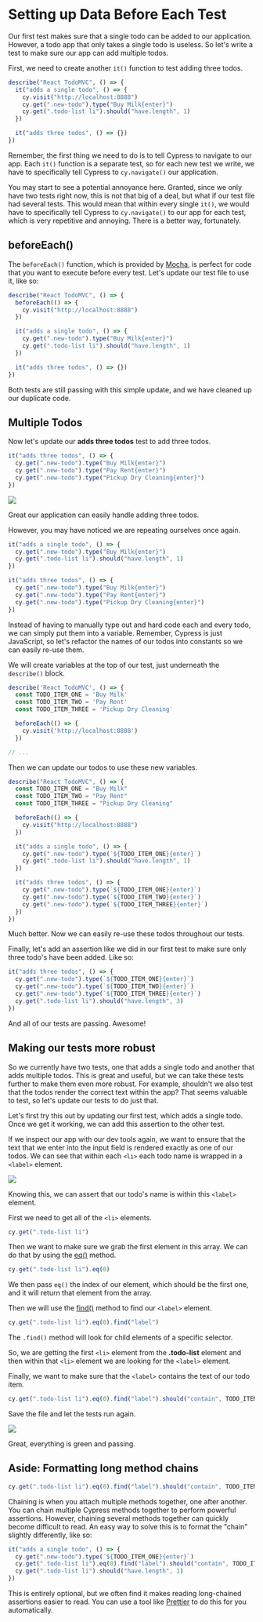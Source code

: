 # Setting up Data Before Each Test

Our first test makes sure that a single todo can be added to our application. However, a todo app that only takes a single todo is useless. So let's write a test to make sure our app can add multiple todos.

First, we need to create another `it()` function to test adding three todos.

```js
describe("React TodoMVC", () => {
  it("adds a single todo", () => {
    cy.visit("http://localhost:8888")
    cy.get(".new-todo").type("Buy Milk{enter}")
    cy.get(".todo-list li").should("have.length", 1)
  })

  it("adds three todos", () => {})
})
```

Remember, the first thing we need to do is to tell Cypress to navigate to our app. Each `it()` function is a separate test, so for each new test we write, we have to specifically tell Cypress to `cy.navigate()` our application.

You may start to see a potential annoyance here. Granted, since we only have two tests right now, this is not that big of a deal, but what if our test file had several tests. This would mean that within every single `it()`, we would have to specifically tell Cypress to `cy.navigate()` to our app for each test, which is very repetitive and annoying. There is a better way, fortunately.

## beforeEach()

The `beforeEach()` function, which is provided by [Mocha](https://mochajs.org/), is perfect for code that you want to execute before every test. Let's update our test file to use it, like so:

```js
describe("React TodoMVC", () => {
  beforeEach(() => {
    cy.visit("http://localhost:8888")
  })

  it("adds a single todo", () => {
    cy.get(".new-todo").type("Buy Milk{enter}")
    cy.get(".todo-list li").should("have.length", 1)
  })

  it("adds three todos", () => {})
})
```

Both tests are still passing with this simple update, and we have cleaned up our duplicate code.

## Multiple Todos

Now let's update our **adds three todos** test to add three todos.

```js
it("adds three todos", () => {
  cy.get(".new-todo").type("Buy Milk{enter}")
  cy.get(".new-todo").type("Pay Rent{enter}")
  cy.get(".new-todo").type("Pickup Dry Cleaning{enter}")
})
```

![](/images/testing-your-first-application/setting-up-data-before-each-test/Screen_Shot_2021-06-25_at_11.19.56_AM.png)

Great our application can easily handle adding three todos.

However, you may have noticed we are repeating ourselves once again.

```js
it("adds a single todo", () => {
  cy.get(".new-todo").type("Buy Milk{enter}")
  cy.get(".todo-list li").should("have.length", 1)
})

it("adds three todos", () => {
  cy.get(".new-todo").type("Buy Milk{enter}")
  cy.get(".new-todo").type("Pay Rent{enter}")
  cy.get(".new-todo").type("Pickup Dry Cleaning{enter}")
})
```

Instead of having to manually type out and hard code each and every todo, we can simply put them into a variable. Remember, Cypress is just JavaScript, so let's refactor the names of our todos into constants so we can easily re-use them.

We will create variables at the top of our test, just underneath the `describe()` block.

```js
describe('React TodoMVC', () => {
  const TODO_ITEM_ONE = 'Buy Milk'
  const TODO_ITEM_TWO = 'Pay Rent'
  const TODO_ITEM_THREE = 'Pickup Dry Cleaning'

  beforeEach(() => {
    cy.visit('http://localhost:8888')
  })

// ...
```

Then we can update our todos to use these new variables.

```js
describe("React TodoMVC", () => {
  const TODO_ITEM_ONE = "Buy Milk"
  const TODO_ITEM_TWO = "Pay Rent"
  const TODO_ITEM_THREE = "Pickup Dry Cleaning"

  beforeEach(() => {
    cy.visit("http://localhost:8888")
  })

  it("adds a single todo", () => {
    cy.get(".new-todo").type(`${TODO_ITEM_ONE}{enter}`)
    cy.get(".todo-list li").should("have.length", 1)
  })

  it("adds three todos", () => {
    cy.get(".new-todo").type(`${TODO_ITEM_ONE}{enter}`)
    cy.get(".new-todo").type(`${TODO_ITEM_TWO}{enter}`)
    cy.get(".new-todo").type(`${TODO_ITEM_THREE}{enter}`)
  })
})
```

Much better. Now we can easily re-use these todos throughout our tests.

Finally, let's add an assertion like we did in our first test to make sure only three todo's have been added. Like so:

```js
it("adds three todos", () => {
  cy.get(".new-todo").type(`${TODO_ITEM_ONE}{enter}`)
  cy.get(".new-todo").type(`${TODO_ITEM_TWO}{enter}`)
  cy.get(".new-todo").type(`${TODO_ITEM_THREE}{enter}`)
  cy.get(".todo-list li").should("have.length", 3)
})
```

And all of our tests are passing. Awesome!

## Making our tests more robust

So we currently have two tests, one that adds a single todo and another that adds multiple todos. This is great and useful, but we can take these tests further to make them even more robust. For example, shouldn't we also test that the todos render the correct text within the app? That seems valuable to test, so let's update our tests to do just that.

Let's first try this out by updating our first test, which adds a single todo. Once we get it working, we can add this assertion to the other test.

If we inspect our app with our dev tools again, we want to ensure that the text that we enter into the input field is rendered exactly as one of our todos. We can see that within each `<li>` each todo name is wrapped in a `<label>` element.

![](/images/testing-your-first-application/setting-up-data-before-each-test/Screen_Shot_2021-06-25_at_11.32.00_AM.png)

Knowing this, we can assert that our todo's name is within this `<label>` element.

First we need to get all of the `<li>` elements.

```js
cy.get(".todo-list li")
```

Then we want to make sure we grab the first element in this array. We can do that by using the [eq()](https://docs.cypress.io/api/commands/eq) method.

```js
cy.get(".todo-list li").eq(0)
```

We then pass `eq()` the index of our element, which should be the first one, and it will return that element from the array.

Then we will use the [find()](https://docs.cypress.io/api/commands/find) method to find our `<label>` element.

```js
cy.get(".todo-list li").eq(0).find("label")
```

The `.find()` method will look for child elements of a specific selector.

So, we are getting the first `<li>` element from the **.todo-list** element and then within that `<li>` element we are looking for the `<label>` element.

Finally, we want to make sure that the `<label>` contains the text of our todo item.

```js
cy.get(".todo-list li").eq(0).find("label").should("contain", TODO_ITEM_ONE)
```

Save the file and let the tests run again.

![](/images/testing-your-first-application/setting-up-data-before-each-test/Screen_Shot_2021-06-25_at_11.40.52_AM.png)

Great, everything is green and passing.

## Aside: Formatting long method chains

```js
cy.get(".todo-list li").eq(0).find("label").should("contain", TODO_ITEM_ONE)
```

Chaining is when you attach multiple methods together, one after another. You can chain multiple Cypress methods together to perform powerful assertions. However, chaining several methods together can quickly become difficult to read. An easy way to solve this is to format the "chain" slightly differently, like so:

```js
it("adds a single todo", () => {
  cy.get(".new-todo").type(`${TODO_ITEM_ONE}{enter}`)
  cy.get(".todo-list li").eq(0).find("label").should("contain", TODO_ITEM_ONE)
  cy.get(".todo-list li").should("have.length", 1)
})
```

This is entirely optional, but we often find it makes reading long-chained assertions easier to read. You can use a tool like [Prettier](https://prettier.io/) to do this for you automatically.
